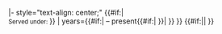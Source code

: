 |- style="text-align: center;"
{{s-bef
| rows=1
| before={{{before}}} }}
{{s-ttl
| rows=1
| title=
{{#if:{{{department|}}}|[[美国{{{department}}}]]<br><small>总统：{{{president}}}</small> }}
{{#if:{{{office|}}}|{{{office}}}<br><small>Served under: {{{president}}}</small> }}
| years={{#if:{{{start|}}}|{{{start}}} &ndash; present{{#if:{{{footnote_marker|}}}|{{{footnote_marker}}} }}|{{{years}}} }} }}
{{#if:{{{after|}}}|{{s-aft|rows=1|after={{{after}}} }}|{{s-inc|rows=1}} }}